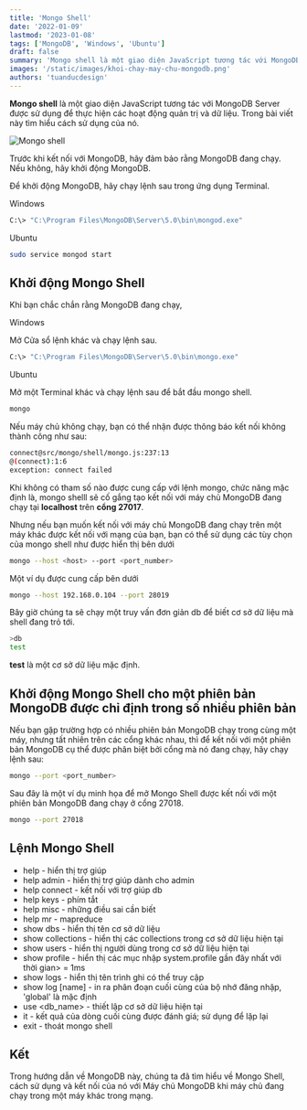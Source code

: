 ```yaml
---
title: 'Mongo Shell'
date: '2022-01-09'
lastmod: '2023-01-08'
tags: ['MongoDB', 'Windows', 'Ubuntu']
draft: false
summary: 'Mongo shell là một giao diện JavaScript tương tác với MongoDB Server được sử dụng để thực hiện các hoạt động quản trị và dữ liệu. Trong bài viết này tìm hiểu cách sử dụng của nó.'
images: '/static/images/khoi-chay-may-chu-mongodb.png'
authors: 'tuanducdesign'
---
```


**Mongo shell** là một giao diện JavaScript tương tác với MongoDB Server được sử dụng để thực hiện các hoạt động quản trị và dữ liệu. Trong bài viết này tìm hiểu cách sử dụng của nó.

![Mongo shell](/static/images/khoi-chay-may-chu-mongodb.png)

Trước khi kết nối với MongoDB, hãy đảm bảo rằng MongoDB đang chạy. Nếu không, hãy khởi động MongoDB.

Để khởi động MongoDB, hãy chạy lệnh sau trong ứng dụng Terminal.

Windows

```bash
C:\> "C:\Program Files\MongoDB\Server\5.0\bin\mongod.exe"
```

Ubuntu

```bash
sudo service mongod start
```

## Khởi động Mongo Shell

Khi bạn chắc chắn rằng MongoDB đang chạy,

Windows

Mở Cửa sổ lệnh khác và chạy lệnh sau.

```bash
C:\> "C:\Program Files\MongoDB\Server\5.0\bin\mongo.exe"
```

Ubuntu

Mở một Terminal khác và chạy lệnh sau để bắt đầu mongo shell.

```bash
mongo
```

Nếu máy chủ không chạy, bạn có thể nhận được thông báo kết nối không thành công như sau:

```bash
connect@src/mongo/shell/mongo.js:237:13
@(connect):1:6
exception: connect failed
```

Khi không có tham số nào được cung cấp với lệnh mongo, chức năng mặc định là, mongo shelll sẽ cố gắng tạo kết nối với máy chủ MongoDB đang chạy tại **localhost** trên **cổng 27017**.

Nhưng nếu bạn muốn kết nối với máy chủ MongoDB đang chạy trên một máy khác được kết nối với mạng của bạn, bạn có thể sử dụng các tùy chọn của mongo shell như được hiển thị bên dưới

```bash
mongo --host <host> --port <port_number>
```

Một ví dụ được cung cấp bên dưới

```bash
mongo --host 192.168.0.104 --port 28019
```

Bây giờ chúng ta sẽ chạy một truy vấn đơn giản db để biết cơ sở dữ liệu mà shell đang trỏ tới.

```bash
>db
test
```

**test** là một cơ sở dữ liệu mặc định.

## Khởi động Mongo Shell cho một phiên bản MongoDB được chỉ định trong số nhiều phiên bản

Nếu bạn gặp trường hợp có nhiều phiên bản MongoDB chạy trong cùng một máy, nhưng tất nhiên trên các cổng khác nhau, thì để kết nối với một phiên bản MongoDB cụ thể được phân biệt bởi cổng mà nó đang chạy, hãy chạy lệnh sau:

```bash
mongo --port <port_number>
```

Sau đây là một ví dụ minh họa để mở Mongo Shell được kết nối với một phiên bản MongoDB đang chạy ở cổng 27018.

```bash
mongo --port 27018
```

## Lệnh Mongo Shell

- help - hiển thị trợ giúp
- help admin - hiển thị trợ giúp dành cho admin
- help connect - kết nối với trợ giúp db
- help keys - phím tắt
- help misc - những điều sai cần biết
- help mr - mapreduce
- show dbs - hiển thị tên cơ sở dữ liệu
- show collections - hiển thị các collections trong cơ sở dữ liệu hiện tại
- show users - hiển thị người dùng trong cơ sở dữ liệu hiện tại
- show profile - hiển thị các mục nhập system.profile gần đây nhất với thời gian> = 1ms
- show logs - hiển thị tên trình ghi có thể truy cập
- show log \[name\] - in ra phân đoạn cuối cùng của bộ nhớ đăng nhập, 'global' là mặc định
- use <db_name> - thiết lập cơ sở dữ liệu hiện tại
- it - kết quả của dòng cuối cùng được đánh giá; sử dụng để lặp lại
- exit - thoát mongo shell

## Kết

Trong hướng dẫn về MongoDB này, chúng ta đã tìm hiểu về Mongo Shell, cách sử dụng và kết nối của nó với Máy chủ MongoDB khi máy chủ đang chạy trong một máy khác trong mạng.
